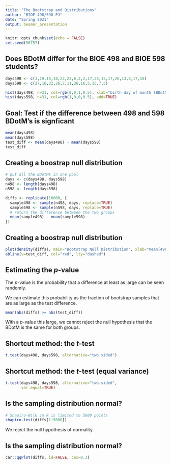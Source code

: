 ```yaml
---
title: "The Bootstrap and Distributions"
author: "BIOE 498/598 PJ"
date: "Spring 2021"
output: beamer_presentation
---
```


```r
knitr::opts_chunk$set(echo = FALSE)
set.seed(56757)
```

## Does BDotM differ for the BIOE 498 and BIOE 598 students?

```r
days498 <- c(3,19,15,10,22,23,6,2,2,17,25,15,17,26,13,8,17,10)
days598 <- c(27,16,22,26,7,11,26,16,5,15,7,5)

hist(days498, n=31, col=rgb(0,0,1,0.5), xlab="birth day of month (BDotM)", main="BDotM: 498 (blue) vs. 598 (red)")
hist(days598, n=31, col=rgb(1,0,0,0.5), add=TRUE)
```

## Goal: Test if the difference between 498 and 598 BDotM's is signficant

```r
mean(days498)
mean(days598)
test_diff <- mean(days498) - mean(days598)
test_diff
```

## Creating a boostrap null distribution

```r
# put all the BDotMs in one pool
days <- c(days498, days598)
n498 <- length(days498)
n598 <- length(days598)

diffs <- replicate(10000, {
  sample498 <- sample(n498, days, replace=TRUE)
  sample598 <- sample(n598, days, replace=TRUE)
  # return the difference between the two groups
  mean(sample498) - mean(sample598)
})
```

## Creating a boostrap null distribution

```r
plot(density(diffs), main="Bootstrap Null Distribution", xlab="mean(498 BDotM) - mean(598 BDotM)")
abline(v=test_diff, col="red", lty="dashed")
```

## Estimating the $p$-value

The $p$-value is the probability that a difference at least as large can be seen randomly.

We can estimate this probability as the fraction of bootstrap samples that are as large as the test difference.

```r
mean(abs(diffs) >= abs(test_diff))
```

With a $p$-value this large, we cannot reject the null hypothesis that the BDotM is the same for both groups.

## Shortcut method: the $t$-test

```r
t.test(days498, days598, alternative="two.sided")
```

## Shortcut method: the $t$-test (equal variance)

```r
t.test(days498, days598, alternative="two.sided", 
       var.equal=TRUE)
```

## Is the sampling distribution normal?

```r
# Shapiro-Wilk in R is limited to 5000 points
shapiro.test(diffs[1:5000])
```

We reject the null hypothesis of normality.

## Is the sampling distribution normal?

```r
car::qqPlot(diffs, id=FALSE, cex=0.3)
```
